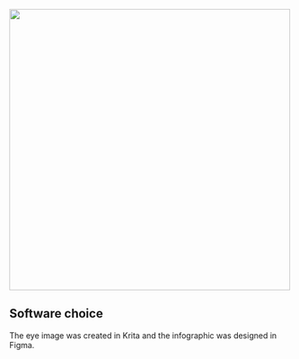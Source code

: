 ![](eye_care_infographic.png){width=500}

## Software choice
The eye image was created in Krita and the infographic was designed in Figma.
